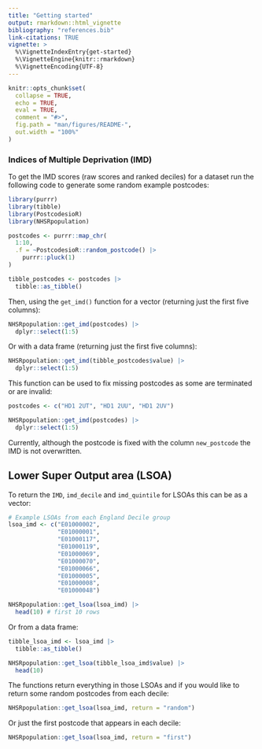 ```yaml
---
title: "Getting started"
output: rmarkdown::html_vignette
bibliography: "references.bib"
link-citations: TRUE
vignette: >
  %\VignetteIndexEntry{get-started}
  %\VignetteEngine{knitr::rmarkdown}
  %\VignetteEncoding{UTF-8}
---
```


```r
knitr::opts_chunk$set(
  collapse = TRUE,
  echo = TRUE,
  eval = TRUE,
  comment = "#>",
  fig.path = "man/figures/README-",
  out.width = "100%"
)
```

### Indices of Multiple Deprivation (IMD)

To get the IMD scores (raw scores and ranked deciles) for a dataset run the following code to generate some random example postcodes:

```r
library(purrr)
library(tibble)
library(PostcodesioR)
library(NHSRpopulation)

postcodes <- purrr::map_chr(
  1:10,
  .f = ~PostcodesioR::random_postcode() |> 
    purrr::pluck(1) 
) 

tibble_postcodes <- postcodes |> 
  tibble::as_tibble()
```

Then, using the `get_imd()` function for a vector (returning just the first five columns):

```r
NHSRpopulation::get_imd(postcodes) |> 
  dplyr::select(1:5)
```

Or with a data frame (returning just the first five columns):

```r
NHSRpopulation::get_imd(tibble_postcodes$value) |> 
  dplyr::select(1:5)
```

This function can be used to fix missing postcodes as some are terminated or are invalid:

```r
postcodes <- c("HD1 2UT", "HD1 2UU", "HD1 2UV")

NHSRpopulation::get_imd(postcodes) |> 
  dplyr::select(1:5)

```

Currently, although the postcode is fixed with the column `new_postcode` the IMD is not overwritten.

## Lower Super Output area (LSOA)

To return the `IMD`, `imd_decile` and `imd_quintile` for LSOAs this can be as a vector:

```r
# Example LSOAs from each England Decile group
lsoa_imd <- c("E01000002",
              "E01000001",
              "E01000117",
              "E01000119",
              "E01000069",
              "E01000070",
              "E01000066",
              "E01000005",
              "E01000008",
              "E01000048")

NHSRpopulation::get_lsoa(lsoa_imd) |> 
  head(10) # first 10 rows
```

Or from a data frame:

```r

tibble_lsoa_imd <- lsoa_imd |> 
  tibble::as_tibble()

NHSRpopulation::get_lsoa(tibble_lsoa_imd$value) |> 
  head(10)

```

The functions return everything in those LSOAs and if you would like to return some random postcodes from each decile:

```r
NHSRpopulation::get_lsoa(lsoa_imd, return = "random")
```

Or just the first postcode that appears in each decile:

```r
NHSRpopulation::get_lsoa(lsoa_imd, return = "first")
```
